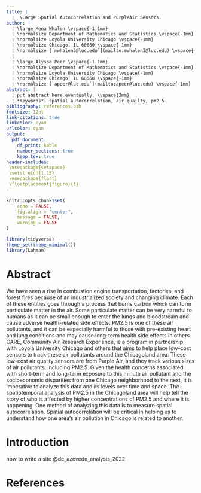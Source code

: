 ```yaml
---
title: |
  |  \Large Spatial Autocorrelation and PurpleAir Sensors. 
author: | 
  | \large Mena Whalen \vspace{-1.1mm}
  | \normalsize Department of Mathematics and Statistics \vspace{-1mm}
  | \normalsize Loyola University Chicago \vspace{-1mm}
  | \normalsize Chicago, IL 60660 \vspace{-1mm}
  | \normalsize [`mwhalen3@luc.edu`](mailto:mwhalen3@luc.edu) \vspace{-1mm}
  |
  | \large Alyssa Peer \vspace{-1.1mm}
  | \normalsize Department of Mathematics and Statistics \vspace{-1mm}
  | \normalsize Loyola University Chicago \vspace{-1mm}
  | \normalsize Chicago, IL 60660 \vspace{-1mm}
  | \normalsize [`apeer@luc.edu`](mailto:apeer@luc.edu) \vspace{-1mm}
abstract: |
  | put abstract here eventually. \vspace{2mm}
  | *Keywords*: spatial autocorrelation, air quailty, pm2.5
bibliography: references.bib
fontsize: 12pt
link-citations: true
linkcolor: cyan
urlcolor: cyan
output:
  pdf_document:
    df_print: kable
    number_sections: true
    keep_tex: true
header-includes:
 \usepackage{setspace}
 \setstretch{1.15}
 \usepackage{float}
 \floatplacement{figure}{t}
---
```


```r
knitr::opts_chunk$set(
	echo = FALSE,
	fig.align = "center",
	message = FALSE,
	warning = FALSE
)

```

```r
library(tidyverse)
theme_set(theme_minimal())
library(Lahman)
```

\newpage

# Abstract {#sec:abs}
  We have seen a rise in combustion engine transportation, factories, and forest fires because of an industrialized society and changing climate. Each of these entities goes through a process that burns carbon which can form particulate matter in the air. Some particulate matter can be very harmful to humans as it can be small enough to enter the lungs and bloodstream and cause adverse health-related side effects. PM2.5 is one of these air pollutants, and it can be especially harmful to those with pre-existing heart and lung conditions and may cause long-term health side effects in others. CARE, Community Air Research Experience, is a program in partnership with Loyola University Chicago and others that aims to help place low-cost sensors to track these air pollutants around the Chicagoland area. These low-cost air quality sensors are from Purple Air, and they track various sizes of air pollutants, including PM2.5.
  Given the health concerns associated with short-term and long-term exposure to this minute air pollutant and the socioeconomic disparities from one Chicago neighborhood to the next, it is imperative to analyze this data and its levels over time and space. The spatiotemporal analysis of PM2.5 in the Chicagoland area will help tell the story of who is affected by higher concentrations of PM2.5 and where it is happening. One method of analyzing this data is to measure spatial autocorrelation. Spatial autocorrelation will be critical in helping us to understand how one area’s air pollution in Chicago is related to another.



# Introduction {#sec:intro}

how to write a site @de_azevedo_analysis_2022


# References